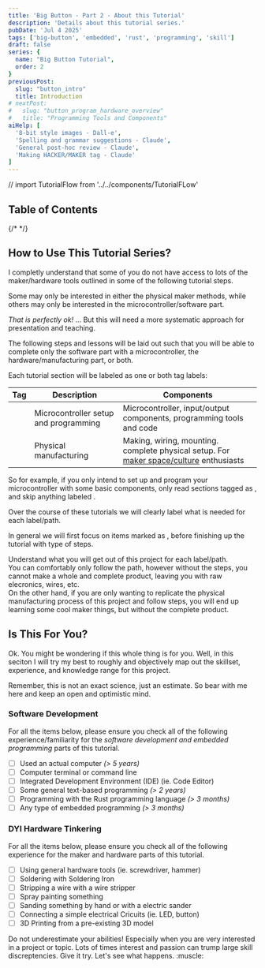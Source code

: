 ```yaml
---
title: 'Big Button - Part 2 - About this Tutorial'
description: 'Details about this tutorial series.'
pubDate: 'Jul 4 2025'
tags: ['big-button', 'embedded', 'rust', 'programming', 'skill']
draft: false
series: {
  name: "Big Button Tutorial",
  order: 2
}
previousPost:
  slug: "button_intro"
  title: Introduction
# nextPost: 
#   slug: "button_program_hardware_overview"
#   title: "Programming Tools and Components"
aiHelp: [
  '8-bit style images - Dall-e',
  'Spelling and grammar suggestions - Claude',
  'General post-hoc review - Claude',
  'Making HACKER/MAKER tag - Claude'
]
---
```

// import TutorialFlow from '../../components/TutorialFLow'

## Table of Contents


{/* 
<TutorialFlow nodeId="1" client:load />
*/}

## How to Use This Tutorial Series?

I completly understand that some of you do not have access to
lots of the maker/hardware tools outlined in some of the following
tutorial steps.

Some may only be interested in either the physical maker methods, while
others may only be interested in the microcontroller/software part.

*That is perfectly ok!* ... But this will need a more systematic approach
for presentation and teaching.

The following steps and lessons will be laid out
such that you will be able to complete only the software part with
a microcontroller, the hardware/manufacturing part, or both.

Each tutorial section will be labeled as one or both tag labels:

| Tag | Description | Components |
|-------|-------------|------------|
| <Tag color="green" txt="💻 HACKER" /> | Microcontroller setup and programming | Microcontroller, input/output components, programming tools and code |
| <Tag color="blue" txt="⚒️  MAKER" /> | Physical manufacturing | Making, wiring, mounting. complete physical setup. For [maker space/culture](https://en.wikipedia.org/wiki/Maker_culture) enthusiasts |

So for example, if you only intend to set up and program your
microcontroller with some basic components, only read sections tagged as <Tag color="green" txt="💻 HACKER" />,
and skip anything labeled <Tag color="blue" txt="⚒️  MAKER" />.

Over the course of these tutorials we will clearly label what is
needed for each label/path.

In general we will first focus on items marked as <Tag color="green" txt="💻 HACKER" />,
before finishing up the tutorial with <Tag color="blue" txt="⚒️  MAKER" /> type of
steps.

<Aside variant="note">
  Understand what you will get out of this project for each label/path.
  <br/>
  You can comfortably only follow the <Tag color="green" txt="💻 HACKER" /> path, however without
  the <Tag color="blue" txt="⚒️  MAKER" /> steps, you cannot make a whole and complete product,
  leaving you with raw elecronics, wires, etc.
  <br/>
  On the other hand, if you are only wanting to replicate the physical manufacturing
  process of this project and follow <Tag color="blue" txt="⚒️  MAKER" /> steps, you will
  end up learning some cool maker things, but without the complete product.
</Aside>


## Is This For You?

Ok. You might be wondering if this whole thing is for you. 
Well, in this seciton I will try my best to roughly and objectively
map out the skillset, experience, and knowledge range for 
this project.

Remember, this is not an exact science, just an estimate.
So bear with me here and keep an open and optimistic mind.

### Software Development <Tag color="green" txt="💻 HACKER" />

For all the items below, please ensure you check all of the following
experience/familiarity for the *software development and embedded programming* parts
of this tutorial.

  - [ ] Used an actual computer *(> 5 years)*
  - [ ] Computer terminal or command line
  - [ ] Integrated Development Environment (IDE) (ie. Code Editor)
  - [ ] Some general text-based programming *(> 2 years)*
  - [ ] Programming with the Rust programming language *(> 3 months)*
  - [ ] Any type of embedded programming *(> 3 months)*

### DYI Hardware Tinkering <Tag color="blue" txt="⚒️  MAKER" />

For all the items below, please ensure you check all of the following
experience for the maker and hardware parts of this tutorial.

- [ ] Using general hardware tools (ie. screwdriver, hammer)
- [ ] Soldering with Soldering Iron
- [ ] Stripping a wire with a wire stripper
- [ ] Spray painting something
- [ ] Sanding something by hand or with a electric sander
- [ ] Connecting a simple electrical Cricuits (ie. LED, button)
- [ ] 3D Printing from a pre-existing 3D model

<Aside variant="tip">
  Do not underestimate your abilities! Especially when you are very interested
  in a project or topic. Lots of times interest and passion can trump
  large skill discreptencies. Give it try. Let's see what happens. :muscle:


  <Figure
    src={muscle} 
    url="https://www.youtube.com/watch?v=btPJPFnesV4"
    caption="This mouse is probably going to try this whole tutorial ..."
  />
</Aside>

